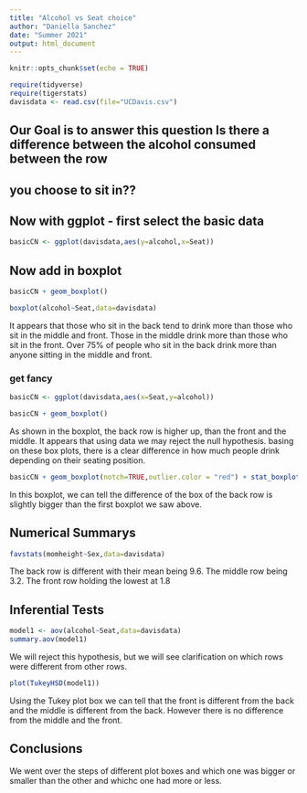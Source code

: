 ```yaml
---
title: "Alcohol vs Seat choice"
author: "Daniella Sanchez"
date: "Summer 2021"
output: html_document
---
```


```r
knitr::opts_chunk$set(echo = TRUE)
```

```r
require(tidyverse)
require(tigerstats)
davisdata <- read.csv(file="UCDavis.csv")
```
## Our Goal is to answer this question Is there a difference between the alcohol consumed between the row
## you choose to sit in??

## Now with ggplot - first select the basic data

```r
basicCN <- ggplot(davisdata,aes(y=alcohol,x=Seat))
```
## Now add in boxplot

```r
basicCN + geom_boxplot()
```
  
```r
boxplot(alcohol~Seat,data=davisdata)
```  
  
 It appears that those who sit in the back tend to drink more than those who sit in the middle and front. Those in the middle drink more than those who sit in the front. Over 75% of people who sit in the back drink more than anyone sitting in the middle and front. 
  
### get fancy  
```r
basicCN <- ggplot(davisdata,aes(x=Seat,y=alcohol))

basicCN + geom_boxplot()
```

 As shown in the boxplot, the back row is higher up, than the front and the middle. It appears that using data we may reject the null hypothesis. basing on these box plots, there is a clear difference in how much people drink depending on their seating position.

```r
basicCN + geom_boxplot(notch=TRUE,outlier.color = "red") + stat_boxplot(geom ='errorbar') + labs(title="Fancy notch boxplot \n with 2 lines")
```

In this boxplot, we can tell the difference of the box of the back row is slightly bigger than the first boxplot we saw above. 

## Numerical Summarys 

```r
favstats(momheight~Sex,data=davisdata)
```

The back row is different with their mean being 9.6. The middle row being 3.2. The front row holding the lowest at 1.8

## Inferential Tests

```r
model1 <- aov(alcohol~Seat,data=davisdata)
summary.aov(model1)
```

We will reject this hypothesis, but we will see clarification on which rows were different from other rows.

```r
plot(TukeyHSD(model1))
```

Using the Tukey plot box we can tell that the front is different from the back and the middle is different from the back. However there is no difference from the middle and the front.

## Conclusions

We went over the steps of different plot boxes and which one was bigger or smaller than the other and whichc one had more or less. 


